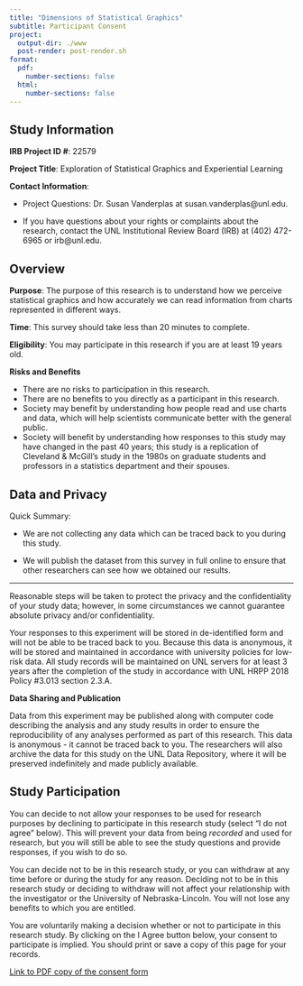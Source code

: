 ```yaml
---
title: "Dimensions of Statistical Graphics"
subtitle: Participant Consent
project:
  output-dir: ./www
  post-render: post-render.sh
format: 
  pdf:
    number-sections: false
  html:
    number-sections: false
---
```


## Study Information

**IRB Project ID #**: 22579

**Project Title**: Exploration of Statistical Graphics and Experiential Learning

**Contact Information**:

- Project Questions: Dr. Susan Vanderplas at susan.vanderplas@unl.edu.

- If you have questions about your rights or complaints about the research, contact the UNL Institutional Review Board (IRB) at (402) 472-6965 or irb@unl.edu.


## Overview

**Purpose**: The purpose of this research is to understand how we perceive statistical graphics and how accurately we can read information from charts represented in different ways.

**Time**: This survey should take less than 20 minutes to complete.

**Eligibility**: You may participate in this research if you are at least 19 years old.

**Risks and Benefits**

- There are no risks to participation in this research.
- There are no benefits to you directly as a participant in this research.
- Society may benefit by understanding how people read and use charts and data, which will help scientists communicate better with the general public.
- Society will benefit by understanding how responses to this study may have changed in the past 40 years; this study is a replication of Cleveland & McGill's study in the 1980s on graduate students and professors in a statistics department and their spouses.

## Data and Privacy

Quick Summary: 

- We are not collecting any data which can be traced back to you during this study.

- We will publish the dataset from this survey in full online to ensure that other researchers can see how we obtained our results.

--------

Reasonable steps will be taken to protect the privacy and the confidentiality of your study data; however, in some circumstances we cannot guarantee absolute privacy and/or confidentiality.

Your responses to this experiment will be stored in de-identified form and will not be able to be traced back to you. 
Because this data is anonymous, it will be stored and maintained in accordance with university policies for low-risk data.
All study records will be maintained on UNL servers for at least 3 years after the completion of the study in accordance with UNL HRPP 2018 Policy #3.013 section 2.3.A. 

**Data Sharing and Publication**

Data from this experiment may be published along with computer code describing the analysis and any study results in order to ensure the reproducibility of any analyses performed as part of this research. 
This data is anonymous - it cannot be traced back to you. 
The researchers will also archive the data for this study on the UNL Data Repository, where it will be preserved indefinitely and made publicly available.


## Study Participation

You can decide to not allow your responses to be used for research purposes by declining to participate in this research study (select "I do not agree" below). 
This will prevent your data from being *recorded* and used for research, but you will still be able to see the study questions and provide responses, if you wish to do so. 

You can decide not to be in this research study, or you can withdraw at any time before or during the study for any reason. 
Deciding not to be in this research study or deciding to withdraw will not affect your relationship with the investigator or the University of Nebraska-Lincoln. 
You will not lose any benefits to which you are entitled.


You are voluntarily making a decision whether or not to participate in this research study. 
By clicking on the I Agree button below, your consent to participate is implied. 
You should print or save a copy of this page for your records. 


::: {.content-visible unless-format="pdf"}
<a href="https://github.com/TWiedRW/3d_graphical_perception/raw/main/experiment_interface/www/graphics-consent-dept.pdf" target="_blank">Link to PDF copy of the consent form</a>
:::